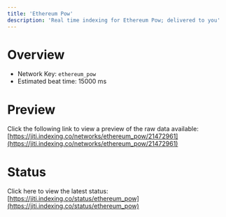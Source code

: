 ```yaml
---
title: 'Ethereum Pow'
description: 'Real time indexing for Ethereum Pow; delivered to you'
---
```


# Overview
- Network Key: `ethereum_pow`
- Estimated beat time: 15000 ms

# Preview
Click the following link to view a preview of the raw data available: [https://jiti.indexing.co/networks/ethereum_pow/21472961](https://jiti.indexing.co/networks/ethereum_pow/21472961)

# Status
Click here to view the latest status: [https://jiti.indexing.co/status/ethereum_pow](https://jiti.indexing.co/status/ethereum_pow)

